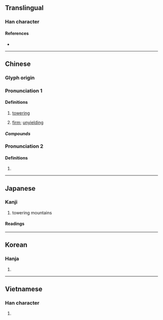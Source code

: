 {{character info}}
==Translingual==

===Han character===
{{Han char|rn=46|rad=山|as=03|sn=6|four=28717|canj=UON|ids=⿰山乞}}

====References====
* {{Han ref|kx=0307.150|dkj=07889|dj=0607.140|hdz=10761.110|uh=5C79|ud=23673|bh=A67A|bd=42618}}

----

==Chinese==
{{zh-forms|ss=𡴭}}

===Glyph origin===
{{Han etym}}

===Pronunciation 1===
{{zh-pron
|m=yì
|c=ngat6
|mn=ml:gi̍t/tw:kit
|mc=y
|oc=y
|cat=adj,adv
}}

====Definitions====
{{zh-hanzi}}

# {{lb|zh|literary}} [[towering]]
# {{lb|zh|literary}} [[firm]]; [[unyielding]]

=====Compounds=====
{{zh-der|屹屹|屹然|屹立|屹立不搖|屹蹬蹬|巍然屹立|扭扭屹屹}}

===Pronunciation 2===
{{zh-pron
|m=gē
|cat=
}}

====Definitions====
{{zh-hanzi}}

# {{zh-only|屹剌剌}}

----

==Japanese==

===Kanji===
{{ja-kanji|grade=|rs=山03}}

# towering mountains

====Readings====
{{ja-readings
|goon=ごち
|kanon=ぎつ
|kanyoon=きつ
|kun=そばだ-つ
|nanori=たかし
}}

----

==Korean==

===Hanja===
{{ko-hanja|hangeul=흘|rv=heul|mr=hŭl}}

# {{rfdef|ko|sort=山03}}

----

==Vietnamese==

===Han character===
{{vi-readings|reading=ngật|rs=山03}}

# {{rfdef|vi|sort=山03}}